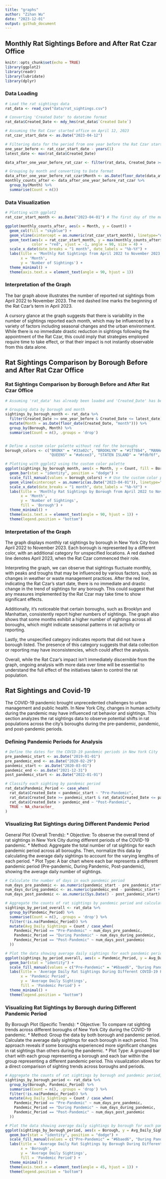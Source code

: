 ```yaml
---
title: "graphs"
author: "Zihan Wu"
date: "2023-12-01"
output: github_document
---
```


## Monthly Rat Sightings Before and After Rat Czar Office

```r
knitr::opts_chunk$set(echo = TRUE)
library(ggplot2)
library(readr)
library(lubridate)
library(dplyr)
```

### Data Loading
```r
# Load the rat sightings data
rat_data <- read_csv("data/rat_sightings.csv")

# Converting 'Created Date' to datetime format
rat_data$Created_Date <- mdy_hms(rat_data$`Created Date`)

# Assuming the Rat Czar started office on April 12, 2023
rat_czar_start_date <- as.Date("2023-04-12")

# Filtering data for the period from one year before the Rat Czar started to the latest date in the dataset
one_year_before <- rat_czar_start_date - years(1)
latest_date <- max(rat_data$Created_Date)

data_after_one_year_before_rat_czar <- filter(rat_data, Created_Date >= one_year_before & Created_Date <= latest_date)

# Grouping by month and converting to Date format
data_after_one_year_before_rat_czar$Month <- as.Date(floor_date(data_after_one_year_before_rat_czar$Created_Date, "month"))
monthly_counts_after <- data_after_one_year_before_rat_czar %>%
  group_by(Month) %>%
  summarise(Count = n())
```

### Data Visualization
```r
# Plotting with ggplot2
rat_czar_start_month <- as.Date("2023-04-01") # The first day of the month when Rat Czar started

ggplot(monthly_counts_after, aes(x = Month, y = Count)) +
  geom_col(fill = "skyblue") +
  geom_vline(xintercept = as.numeric(rat_czar_start_month), linetype="dashed", color = "red", size=1.5) +
  geom_text(aes(x = rat_czar_start_month, y = max(monthly_counts_after$Count), label = "Rat Czar Start"), 
            color = "red", vjust = -1, angle = 90, size = 4) +
  scale_x_date(date_breaks = "1 month", date_labels = "%b-%Y") +
  labs(title = 'Monthly Rat Sightings from April 2022 to November 2023',
       x = 'Month',
       y = 'Number of Sightings') +
  theme_minimal() +
  theme(axis.text.x = element_text(angle = 90, hjust = 1))
```

### Interpretation of the Graph
The bar graph above illustrates the number of reported rat sightings from April 2022 to November 2023. The red dashed line marks the beginning of the Rat Czar's term in April 2023.

A cursory glance at the graph suggests that there is variability in the number of sightings reported each month, which may be influenced by a variety of factors including seasonal changes and the urban environment. While there is no immediate drastic reduction in sightings following the appointment of the Rat Czar, this could imply that strategies employed require time to take effect, or that their impact is not instantly observable from this data alone.


## Rat Sightings Comparison by Borough Before and After Rat Czar Office
### Rat Sightings Comparison by Borough Before and After Rat Czar Office
```r

# Assuming 'rat_data' has already been loaded and 'Created_Date' has been processed

# Grouping data by borough and month
sightings_by_borough_month <- rat_data %>%
  filter(Created_Date >= one_year_before & Created_Date <= latest_date) %>%
  mutate(Month = as.Date(floor_date(Created_Date, "month"))) %>%
  group_by(Borough, Month) %>%
  summarise(Count = n(), .groups = 'drop')


# Define a custom color palette without red for the boroughs
borough_colors <- c("BRONX" = "#33a02c", "BROOKLYN" = "#1f78b4", "MANHATTAN" = "#b2df8a",
                    "QUEENS" = "#a6cee3", "STATEN ISLAND" = "#fdbf6f", "Unspecified" = "#cab2d6")

# Plotting with ggplot2 using the custom color palette
ggplot(sightings_by_borough_month, aes(x = Month, y = Count, fill = Borough)) +
  geom_bar(stat = "identity", position = "dodge") +
  scale_fill_manual(values = borough_colors) + # Use the custom color palette
  geom_vline(xintercept = as.numeric(as.Date("2023-04-01")), linetype="dashed", color = "#d62728", size=1.5) + # Red line for Rat Czar start date
  scale_x_date(date_breaks = "1 month", date_labels = "%b-%Y") +
  labs(title = 'Monthly Rat Sightings by Borough from April 2022 to November 2023',
       x = 'Month',
       y = 'Number of Sightings',
       fill = 'Borough') +
  theme_minimal() +
  theme(axis.text.x = element_text(angle = 90, hjust = 1)) +
  theme(legend.position = "bottom")
```

### Interpretation of the Graph
The graph displays monthly rat sightings by borough in New York City from April 2022 to November 2023. Each borough is represented by a different color, with an additional category for unspecified locations. A red dashed line denotes April 2023, when the Rat Czar commenced their role.

Interpreting the graph, we can observe that sightings fluctuate monthly, with peaks and troughs that may be influenced by various factors, such as changes in weather or waste management practices. After the red line, indicating the Rat Czar's start date, there is no immediate and drastic change in the trend of sightings for any borough. This could suggest that any measures implemented by the Rat Czar may take time to show significant effects.

Additionally, it's noticeable that certain boroughs, such as Brooklyn and Manhattan, consistently report higher numbers of sightings. The graph also shows that some months exhibit a higher number of sightings across all boroughs, which might indicate seasonal patterns in rat activity or reporting.

Lastly, the unspecified category indicates reports that did not have a borough listed. The presence of this category suggests that data collection or reporting may have inconsistencies, which could affect the analysis.

Overall, while the Rat Czar's impact isn't immediately discernible from the graph, ongoing analysis with more data over time will be essential to understand the full effect of the initiatives taken to control the rat population.

## Rat Sightings and Covid-19
The COVID-19 pandemic brought unprecedented challenges to urban management and public health. In New York City, changes in human activity during the pandemic may have influenced rat behavior and sightings. This section analyzes the rat sightings data to observe potential shifts in rat populations across the city's boroughs during the pre-pandemic, pandemic, and post-pandemic periods.

### Defining Pandemic Periods for Analysis
```r
# Define the dates for the COVID-19 pandemic periods in New York City
pre_pandemic_start <- as.Date("2019-01-01")
pre_pandemic_end <- as.Date("2020-02-29")
pandemic_start <- as.Date("2020-03-01")
pandemic_end <- as.Date("2021-12-31")
post_pandemic_start <- as.Date("2022-01-01")

# Classify each sighting by pandemic period
rat_data$Pandemic_Period <- case_when(
  rat_data$Created_Date < pandemic_start ~ "Pre-Pandemic",
  rat_data$Created_Date >= pandemic_start & rat_data$Created_Date <= pandemic_end ~ "During Pandemic",
  rat_data$Created_Date > pandemic_end ~ "Post-Pandemic",
  TRUE ~ NA_character_
)
```

### Visualizing Rat Sightings during Different Pandemic Period

General Plot (Overall Trends):
* Objective: To observe the overall trend of rat sightings in New York City during different periods of the COVID-19 pandemic.
* Method: Aggregate the total number of rat sightings for each pandemic period across all boroughs. Then, normalize this data by calculating the average daily sightings to account for the varying lengths of each period.
* Plot Type: A bar chart where each bar represents a different pandemic period (Pre-pandemic, During Pandemic, Post-pandemic), showing the average daily number of sightings.
```r
# Calculate the number of days in each pandemic period
num_days_pre_pandemic <- as.numeric(pandemic_start - pre_pandemic_start)
num_days_during_pandemic <- as.numeric(pandemic_end - pandemic_start + 1)
num_days_post_pandemic <- as.numeric(Sys.Date() - post_pandemic_start)

# Aggregate the counts of rat sightings by pandemic period and calculate average daily sightings
sightings_by_period_overall <- rat_data %>%
  group_by(Pandemic_Period) %>%
  summarise(Count = n(), .groups = 'drop') %>%
  filter(!is.na(Pandemic_Period)) %>%
  mutate(Avg_Daily_Sightings = Count / case_when(
    Pandemic_Period == "Pre-Pandemic" ~ num_days_pre_pandemic,
    Pandemic_Period == "During Pandemic" ~ num_days_during_pandemic,
    Pandemic_Period == "Post-Pandemic" ~ num_days_post_pandemic
  ))

# Plot the data showing average daily sightings for each pandemic period
ggplot(sightings_by_period_overall, aes(x = Pandemic_Period, y = Avg_Daily_Sightings, fill = Pandemic_Period)) +
  geom_bar(stat = "identity") +
  scale_fill_manual(values = c("Pre-Pandemic" = "#6baed6", "During Pandemic" = "#fd8d3c", "Post-Pandemic" = "#74c476")) +
  labs(title = 'Average Daily Rat Sightings During Different COVID-19 Pandemic Periods',
       x = 'Pandemic Period',
       y = 'Average Daily Sightings',
       fill = 'Pandemic Period') +
  theme_minimal() +
  theme(legend.position = "bottom")
```


### Visualizing Rat Sightings by Borough during Different Pandemic Period

By Borough Plot (Specific Trends):
* Objective: To compare rat sighting trends across different boroughs of New York City during the COVID-19 pandemic.
* Method: Group the data by both borough and pandemic period. Calculate the average daily sightings for each borough in each period. This approach reveals if some boroughs experienced more significant changes in rat sightings than others during the pandemic.
* Plot Type: A grouped bar chart with each group representing a borough and each bar within the group representing a different pandemic period. This visualization allows for a direct comparison of sighting trends across boroughs and periods.

```r
# Aggregate the counts of rat sightings by borough and pandemic period, then calculate average daily sightings
sightings_by_borough_period <- rat_data %>%
  group_by(Borough, Pandemic_Period) %>%
  summarise(Count = n(), .groups = 'drop') %>%
  filter(!is.na(Pandemic_Period)) %>%
  mutate(Avg_Daily_Sightings = Count / case_when(
    Pandemic_Period == "Pre-Pandemic" ~ num_days_pre_pandemic,
    Pandemic_Period == "During Pandemic" ~ num_days_during_pandemic,
    Pandemic_Period == "Post-Pandemic" ~ num_days_post_pandemic
  ))

# Plot the data showing average daily sightings by borough for each pandemic period
ggplot(sightings_by_borough_period, aes(x = Borough, y = Avg_Daily_Sightings, fill = Pandemic_Period)) +
  geom_bar(stat = "identity", position = "dodge") +
  scale_fill_manual(values = c("Pre-Pandemic" = "#6baed6", "During Pandemic" = "#fd8d3c", "Post-Pandemic" = "#74c476")) +
  labs(title = 'Average Daily Rat Sightings by Borough During Different Pandemic Periods',
       x = 'Borough',
       y = 'Average Daily Sightings',
       fill = 'Pandemic Period') +
  theme_minimal() +
  theme(axis.text.x = element_text(angle = 45, hjust = 1)) +
  theme(legend.position = "bottom")
```

